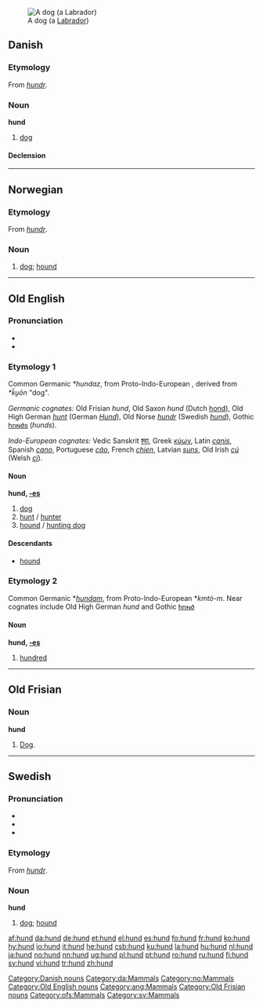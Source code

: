 {{see|Hund}}
[[Image:YellowLabradorLooking.jpg|thumb|A dog (a [[Labrador]])]]
==Danish==

===Etymology===
From {{ON.|da}} ''[[hundr]]''.

===Noun===
'''hund''' {{c}}

# [[dog]]

====Declension====
{{da-noun|en|hund|hunden|hunde|hundene}}

[[Category:Danish nouns]]
[[Category:da:Mammals]]

----

==Norwegian==

===Etymology===
From {{ON.|no}} ''[[hundr]]''.

===Noun===
{{no-noun-m1|hund}}

# [[dog#English|dog]]; [[hound]]

[[Category:no:Mammals]]

----

==Old English==

===Pronunciation===
*{{IPA|/hʊnd/}}
*{{SAMPA|/hUnd/}}

===Etymology 1===
Common Germanic ''*hundaz'', from Proto-Indo-European {{IPAchar|''*k̑u̯n̥tós''}}, derived from ''*k̑u̯ōn'' "dog".

''Germanic cognates:'' Old Frisian ''hund'', Old Saxon ''hund'' (Dutch [[hond]]), Old High German ''[[hunt]]'' (German ''[[Hund]]''), Old Norse ''[[hundr]]'' (Swedish ''[[hund#Swedish|hund]]''), Gothic [[𐌷𐌿𐌽𐌳𐍃]] (''hunds'').

''Indo-European cognates:'' Vedic Sanskrit [[श्वा]], Greek [[κύων]], Latin ''[[canis]]'', Spanish ''[[cano]]'', Portuguese ''[[cão]]'', French ''[[chien]]'', Latvian ''[[suns]]'', Old Irish ''[[cú]]'' (Welsh ''[[ci]]'').

====Noun====
'''hund, [[Wiktionary Appendix:Old English strong declension|-es]]''' {{m}}

# [[dog]]
# [[hunt]] / [[hunter]]
# [[hound]] / [[hunting dog]]

====Descendants====
*[[hound]]

===Etymology 2===
Common Germanic *''[[hundam]]'', from Proto-Indo-European *''kmtó-m''. Near cognates include Old High German ''hund'' and Gothic [[𐌷𐌿𐌽𐌳]]

====Noun====
'''hund, [[Wiktionary Appendix:Old English strong declension|-es]]''' {{n}}

# [[hundred]]

[[Category:Old English nouns]]
[[Category:ang:Mammals]]

----

==Old Frisian==

===Noun===
'''hund''' {{m}}

# [[dog|Dog]].

[[Category:Old Frisian nouns]]
[[Category:ofs:Mammals]]

----

==Swedish==

===Pronunciation===
*{{audio|Sv-hund.ogg|audio}}
*{{IPA|/hɵnd/}}
*{{SAMPA|/hu0nd/}}

===Etymology===
From {{ON.|sv}} ''[[hundr]]''.

===Noun===
'''hund''' {{c}}
{{sv-noun-reg-ar}}

# [[dog#English|dog]]; [[hound]]

[[Category:sv:Mammals]]

[[af:hund]]
[[da:hund]]
[[de:hund]]
[[et:hund]]
[[el:hund]]
[[es:hund]]
[[fo:hund]]
[[fr:hund]]
[[ko:hund]]
[[hy:hund]]
[[io:hund]]
[[it:hund]]
[[he:hund]]
[[csb:hund]]
[[ku:hund]]
[[la:hund]]
[[hu:hund]]
[[nl:hund]]
[[ja:hund]]
[[no:hund]]
[[nn:hund]]
[[ug:hund]]
[[pl:hund]]
[[pt:hund]]
[[ro:hund]]
[[ru:hund]]
[[fi:hund]]
[[sv:hund]]
[[vi:hund]]
[[tr:hund]]
[[zh:hund]]